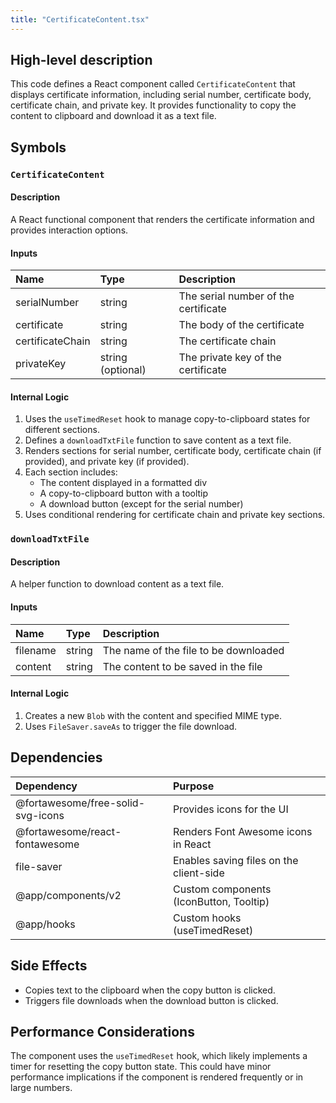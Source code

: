 ```yaml
---
title: "CertificateContent.tsx"
---
```


## High-level description
This code defines a React component called `CertificateContent` that displays certificate information, including serial number, certificate body, certificate chain, and private key. It provides functionality to copy the content to clipboard and download it as a text file.

## Symbols

### `CertificateContent`
#### Description
A React functional component that renders the certificate information and provides interaction options.

#### Inputs
| Name | Type | Description |
|:-----|:-----|:------------|
| serialNumber | string | The serial number of the certificate |
| certificate | string | The body of the certificate |
| certificateChain | string | The certificate chain |
| privateKey | string (optional) | The private key of the certificate |

#### Internal Logic
1. Uses the `useTimedReset` hook to manage copy-to-clipboard states for different sections.
2. Defines a `downloadTxtFile` function to save content as a text file.
3. Renders sections for serial number, certificate body, certificate chain (if provided), and private key (if provided).
4. Each section includes:
   - The content displayed in a formatted div
   - A copy-to-clipboard button with a tooltip
   - A download button (except for the serial number)
5. Uses conditional rendering for certificate chain and private key sections.

### `downloadTxtFile`
#### Description
A helper function to download content as a text file.

#### Inputs
| Name | Type | Description |
|:-----|:-----|:------------|
| filename | string | The name of the file to be downloaded |
| content | string | The content to be saved in the file |

#### Internal Logic
1. Creates a new `Blob` with the content and specified MIME type.
2. Uses `FileSaver.saveAs` to trigger the file download.

## Dependencies
| Dependency | Purpose |
|:-----------|:--------|
| @fortawesome/free-solid-svg-icons | Provides icons for the UI |
| @fortawesome/react-fontawesome | Renders Font Awesome icons in React |
| file-saver | Enables saving files on the client-side |
| @app/components/v2 | Custom components (IconButton, Tooltip) |
| @app/hooks | Custom hooks (useTimedReset) |

## Side Effects
- Copies text to the clipboard when the copy button is clicked.
- Triggers file downloads when the download button is clicked.

## Performance Considerations
The component uses the `useTimedReset` hook, which likely implements a timer for resetting the copy button state. This could have minor performance implications if the component is rendered frequently or in large numbers.
